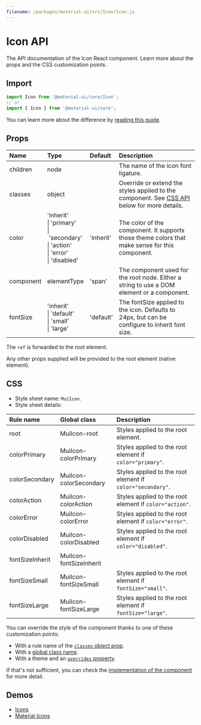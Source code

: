 ```yaml
---
filename: /packages/material-ui/src/Icon/Icon.js
---
```



<!--- This documentation is automatically generated, do not try to edit it. -->

# Icon API

<p className="description">The API documentation of the Icon React component. Learn more about the props and the CSS customization points.</p>

## Import

```js
import Icon from '@material-ui/core/Icon';
// or
import { Icon } from '@material-ui/core';
```

You can learn more about the difference by [reading this guide](/guides/minimizing-bundle-size/).



## Props

| Name | Type | Default | Description |
|:-----|:-----|:--------|:------------|
| <span className="prop-name">children</span> | <span className="prop-type">node</span> |  | The name of the icon font ligature. |
| <span className="prop-name">classes</span> | <span className="prop-type">object</span> |  | Override or extend the styles applied to the component. See [CSS API](#css) below for more details. |
| <span className="prop-name">color</span> | <span className="prop-type">'inherit'<br />&#124;&nbsp;'primary'<br />&#124;&nbsp;'secondary'<br />&#124;&nbsp;'action'<br />&#124;&nbsp;'error'<br />&#124;&nbsp;'disabled'</span> | <span className="prop-default">'inherit'</span> | The color of the component. It supports those theme colors that make sense for this component. |
| <span className="prop-name">component</span> | <span className="prop-type">elementType</span> | <span className="prop-default">'span'</span> | The component used for the root node. Either a string to use a DOM element or a component. |
| <span className="prop-name">fontSize</span> | <span className="prop-type">'inherit'<br />&#124;&nbsp;'default'<br />&#124;&nbsp;'small'<br />&#124;&nbsp;'large'</span> | <span className="prop-default">'default'</span> | The fontSize applied to the icon. Defaults to 24px, but can be configure to inherit font size. |

The `ref` is forwarded to the root element.

Any other props supplied will be provided to the root element (native element).

## CSS

- Style sheet name: `MuiIcon`.
- Style sheet details:

| Rule name | Global class | Description |
|:-----|:-------------|:------------|
| <span className="prop-name">root</span> | <span className="prop-name">MuiIcon-root</span> | Styles applied to the root element.
| <span className="prop-name">colorPrimary</span> | <span className="prop-name">MuiIcon-colorPrimary</span> | Styles applied to the root element if `color="primary"`.
| <span className="prop-name">colorSecondary</span> | <span className="prop-name">MuiIcon-colorSecondary</span> | Styles applied to the root element if `color="secondary"`.
| <span className="prop-name">colorAction</span> | <span className="prop-name">MuiIcon-colorAction</span> | Styles applied to the root element if `color="action"`.
| <span className="prop-name">colorError</span> | <span className="prop-name">MuiIcon-colorError</span> | Styles applied to the root element if `color="error"`.
| <span className="prop-name">colorDisabled</span> | <span className="prop-name">MuiIcon-colorDisabled</span> | Styles applied to the root element if `color="disabled"`.
| <span className="prop-name">fontSizeInherit</span> | <span className="prop-name">MuiIcon-fontSizeInherit</span> | 
| <span className="prop-name">fontSizeSmall</span> | <span className="prop-name">MuiIcon-fontSizeSmall</span> | Styles applied to the root element if `fontSize="small"`.
| <span className="prop-name">fontSizeLarge</span> | <span className="prop-name">MuiIcon-fontSizeLarge</span> | Styles applied to the root element if `fontSize="large"`.

You can override the style of the component thanks to one of these customization points:

- With a rule name of the [`classes` object prop](/customization/components/#overriding-styles-with-classes).
- With a [global class name](/customization/components/#overriding-styles-with-global-class-names).
- With a theme and an [`overrides` property](/customization/globals/#css).

If that's not sufficient, you can check the [implementation of the component](https://github.com/mui-org/material-ui/blob/master/packages/material-ui/src/Icon/Icon.js) for more detail.

## Demos

- [Icons](/components/icons/)
- [Material Icons](/components/material-icons/)

